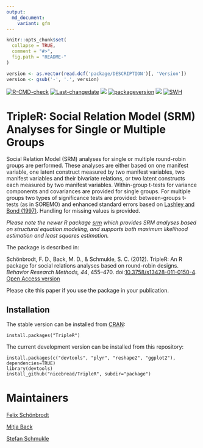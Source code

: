 ```yaml
---
output:
  md_document:
    variant: gfm
---
```


<!-- README.md is generated from README.Rmd. Please edit that file 
library(badger)
rmarkdown::render("README.rmd")
-->

```r
knitr::opts_chunk$set(
  collapse = TRUE,
  comment = "#>",
  fig.path = "README-"
)

version <- as.vector(read.dcf('package/DESCRIPTION')[, 'Version']) 
version <- gsub('-', '.', version)
```


[![R-CMD-check](https://github.com/nicebread/TripleR/workflows/R-CMD-check/badge.svg)](https://github.com/nicebread/TripleR/actions)
[![Last-changedate](https://img.shields.io/badge/last%20change-`r gsub('-', '--', Sys.Date())`-yellowgreen.svg)](/commits/master)
[![](https://www.r-pkg.org/badges/version/TripleR?color=orange)](https://cran.r-project.org/package=TripleR)
[![packageversion](https://img.shields.io/badge/Package%20version-`r version`-orange.svg?style=flat-square)](commits/master)
![](http://cranlogs.r-pkg.org/badges/TripleR)
[![SWH](https://archive.softwareheritage.org/badge/swh:1:dir:e90f8d849adb0ba98566e7670dd953f90125e259/)](https://archive.softwareheritage.org/swh:1:dir:e90f8d849adb0ba98566e7670dd953f90125e259;origin=https://github.com/nicebread/TripleR;visit=swh:1:snp:5252dbbb315b873bf5f438914c6802a736934196;anchor=swh:1:rev:7e506c6d81dac91f239af4c8db8dea5dfd1ebd1f)


# TripleR: Social Relation Model (SRM) Analyses for Single or Multiple Groups #


Social Relation Model (SRM) analyses for single or multiple round-robin groups are performed. These analyses are either based on one manifest variable, one latent construct measured by two manifest variables, two manifest variables and their bivariate relations, or two latent constructs each measured by two manifest variables. Within-group t-tests for variance components and covariances are provided for single groups. For multiple groups two types of significance tests are provided: between-groups t-tests (as in SOREMO) and enhanced standard errors based on [Lashley and Bond (1997)](https://psycnet.apa.org/doiLanding?doi=10.1037%2F1082-989X.2.3.278). Handling for missing values is provided.

*Please note the newer R package [srm](https://CRAN.R-project.org/package=srm) which provides SRM analyses based on structural equation modeling, and supports both maximum likelihood estimation and least squares estimation.*

The package is described in:

Schönbrodt, F. D., Back, M. D., & Schmukle, S. C. (2012). TripleR: An R package for social relations analyses based on round-robin designs. *Behavior Research Methods, 44*, 455–470. doi:[10.3758/s13428-011-0150-4](https://link.springer.com/article/10.3758/s13428-011-0150-4). 
[Open Access version](https://osf.io/xx267/)

Please cite this paper if you use the package in your publication.

## Installation

The stable version can be installed from [CRAN](http://cran.r-project.org/web/packages/TripleR/index.html):

    install.packages("TripleR")

The current development version can be installed from this repository:

    install.packages(c("devtools", "plyr", "reshape2", "ggplot2"), dependencies=TRUE)
    library(devtools)
    install_github("nicebread/TripleR", subdir="package")	

# Maintainers

[Felix Schönbrodt](https://www.nicebread.de/)

[Mitja Back](https://www.uni-muenster.de/PsyIFP/AEBack/members/mitja-back.html)

[Stefan Schmukle](https://www.lw.uni-leipzig.de/wilhelm-wundt-institut-fuer-psychologie/arbeitsgruppen/persoenlichkeitspsychologie-und-psychologische-diagnostik/team/prof-dr-stefan-schmukle)
